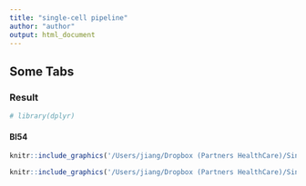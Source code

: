 ```yaml
---
title: "single-cell pipeline"
author: "author"
output: html_document
---
```

## Some Tabs
### Result {.tabset}

```r
# library(dplyr)
```
#### BI54
```r
knitr::include_graphics('/Users/jiang/Dropbox (Partners HealthCare)/Single-cell_pipeline/scpipeline/scrna_20240322/analysis/BA-1_209_NormR_QC_plot_before_original.png')
```

```r
knitr::include_graphics('/Users/jiang/Dropbox (Partners HealthCare)/Single-cell_pipeline/scpipeline/scrna_20240322/analysis/BA-1_209_NormR_QC_plot_after_original.png')
```

